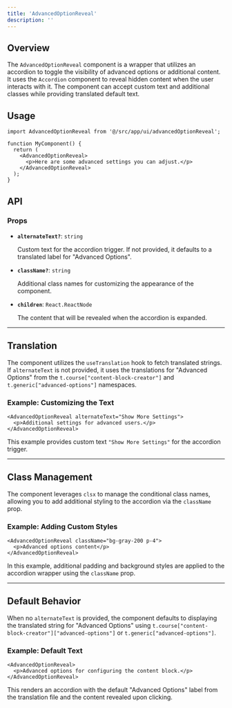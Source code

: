 ```yaml
---
title: 'AdvancedOptionReveal'
description: ''
---
```

## **Overview**

The `AdvancedOptionReveal` component is a wrapper that utilizes an accordion to toggle the visibility of advanced options or additional content. It uses the `Accordion` component to reveal hidden content when the user interacts with it. The component can accept custom text and additional classes while providing translated default text.

## **Usage**

```tsx
import AdvancedOptionReveal from '@/src/app/ui/advancedOptionReveal';

function MyComponent() {
  return (
    <AdvancedOptionReveal>
      <p>Here are some advanced settings you can adjust.</p>
    </AdvancedOptionReveal>
  );
}

```

## **API**

### **Props**

- **`alternateText?`**: `string`
    
    Custom text for the accordion trigger. If not provided, it defaults to a translated label for "Advanced Options".
    
- **`className?`**: `string`
    
    Additional class names for customizing the appearance of the component.
    
- **`children`**: `React.ReactNode`
    
    The content that will be revealed when the accordion is expanded.
    

---

## **Translation**

The component utilizes the `useTranslation` hook to fetch translated strings. If `alternateText` is not provided, it uses the translations for "Advanced Options" from the `t.course["content-block-creator"]` and `t.generic["advanced-options"]` namespaces.

### **Example: Customizing the Text**

```tsx
<AdvancedOptionReveal alternateText="Show More Settings">
  <p>Additional settings for advanced users.</p>
</AdvancedOptionReveal>

```

This example provides custom text `"Show More Settings"` for the accordion trigger.

---

## **Class Management**

The component leverages `clsx` to manage the conditional class names, allowing you to add additional styling to the accordion via the `className` prop.

### **Example: Adding Custom Styles**

```tsx
<AdvancedOptionReveal className="bg-gray-200 p-4">
  <p>Advanced options content</p>
</AdvancedOptionReveal>

```

In this example, additional padding and background styles are applied to the accordion wrapper using the `className` prop.

---

## **Default Behavior**

When no `alternateText` is provided, the component defaults to displaying the translated string for "Advanced Options" using `t.course["content-block-creator"]["advanced-options"]` or `t.generic["advanced-options"]`.

### **Example: Default Text**

```tsx
<AdvancedOptionReveal>
  <p>Advanced options for configuring the content block.</p>
</AdvancedOptionReveal>

```

This renders an accordion with the default "Advanced Options" label from the translation file and the content revealed upon clicking.